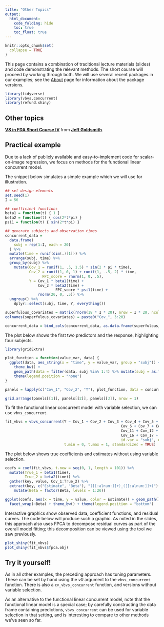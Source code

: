```yaml
---
title: "Other Topics"
output:
  html_document: 
    code_folding: hide
    toc: true
    toc_float: true
---
```


```r
knitr::opts_chunk$set(
  collapse = TRUE
)
```

This page contains a combination of traditional lecture materials (slides) and code demonstrating the relevant methods. The short course will proceed by working through both. We will use several recent packages in our examples; see the [About](./About.html) page for information about the package versions.

```r
library(tidyverse)
library(vbvs.concurrent)
library(refund.shiny)
```


## Other topics

<script async class="speakerdeck-embed" data-id="2db7348be17b4d47a9b0aca62b482559" data-ratio="1.33333333333333" src="//speakerdeck.com/assets/embed.js"></script>
<div style="margin-bottom:5px"> <strong> <a href="https://speakerdeck.com/jeffgoldsmith/modeling-motor-learning" title="VS in FDA Short Course IV" target="_blank">VS in FDA Short Course IV</a> </strong> from <strong><a href="https://speakerdeck.com/jeffgoldsmith" target="_blank">Jeff Goldsmith</a></strong>. </div>


## Practical example

Due to a lack of publicly available and easy-to-implement code for scalar-on-image regression, we focus on methods for the functional linear concurrent model. 

The snippet below simulates a simple example which we will use for illustration. 

```r
## set design elements
set.seed(1)
I = 50

## coefficient functions
beta1 = function(t) { 1 }
beta2 = function(t) { cos(2*t*pi) }
psi1 = function(t) { sin(2*t*pi) }

## generate subjects and observation times
concurrent_data = 
  data.frame(
    subj = rep(1:I, each = 20)
  ) %>%
  mutate(time = runif(dim(.)[1])) %>%
  arrange(subj, time) %>%
  group_by(subj) %>%
    mutate(Cov_1 = runif(1, .5, 1.5) * sin(2 * pi * time),
           Cov_2 = runif(1, 0, 1) + runif(1, -.5, 2) * time,
    			 FPC_score = rnorm(1, 0, .5),
           Y = Cov_1 * beta1(time) + 
               Cov_2 * beta2(time) +
    			 	   FPC_score * psi1(time) + 
               rnorm(20, 0, .5)) %>%
  ungroup() %>%
	dplyr::select(subj, time, Y, everything())

superfulous_covariates = matrix(rnorm(18 * I * 20),	nrow = I * 20, ncol = 18)
colnames(superfulous_covariates) = paste0("Cov_", 3:20)

concurrent_data = bind_cols(concurrent_data, as.data.frame(superfulous_covariates))
```

The plot below shows the first two predictors and the response, highlighting four subjects.

```r
library(gridExtra)

plot_function = function(value_var, data) {
  ggplot(data, aes_string(x = "time", y = value_var, group = "subj")) + geom_path(alpha = .1) +
    theme_bw() +
    geom_path(data = filter(data, subj %in% 1:4) %>% mutate(subj = as.factor(subj)), aes(color = subj)) + 
    theme(legend.position = "none")
}

panels = lapply(c("Cov_1", "Cov_2", "Y"), plot_function, data = concurrent_data)

grid.arrange(panels[[1]], panels[[2]], panels[[3]], nrow = 1)

```

To fit the functional linear concurrent model with variable selection, we can use `vbvs_concurrent`. 

```r
fit_vbvs = vbvs_concurrent(Y ~ Cov_1 + Cov_2 + Cov_3 + Cov_4 + Cov_5 + 
													 Cov_6 + Cov_7 + Cov_8 + Cov_9 + Cov_10 + 
													 Cov_11 + Cov_12 + Cov_13 + Cov_14 + Cov_15 + 
													 Cov_16 + Cov_17 + Cov_18 + Cov_19 + Cov_20 | time, 
													 id.var = "subj", data = concurrent_data, 
                           t.min = 0, t.max = 1, standardized = TRUE)
```

The plot below shows true coefficients and estimates without using variable selection.

```r
coefs = coef(fit_vbvs, t.new = seq(0, 1, length = 101)) %>%
  mutate(True_1 = beta1(time),
         True_2 = beta2(time)) %>%
  gather(key, value, Cov_1:True_2) %>%
  extract(key, c("Estimate", "Beta"), "([[:alnum:]]+)_([[:alnum:]]+)") %>%
	mutate(Beta = factor(Beta, levels = 1:20))

ggplot(coefs, aes(x = time, y = value, color = Estimate)) + geom_path() + 
  facet_wrap(~Beta) + theme_bw() + theme(legend.position = "bottom")
```

Interactive graphics show observed data, coefficient functions, and residual curves. The code below will produce such a graphic. As noted in the slides, this approach also uses FPCA to decompose residual curves as part of the overall model fitting; this decomposition can be viewed using the tool we saw previously.

```r
plot_shiny(fit_vbvs)
plot_shiny(fit_vbvs$fpca.obj)
```


## Try it yourself!

As in all other examples, the preceding approach has tuning parameters. These can be set by hand using the _v0_ argument to the `vbvs_concurrent` function. There is also a `cv_vbvs_concurrent` function, and versions without variable selection.

As an alternative to the functional linear concurrent model, note that the functional linear model is a special case; by carefully constructing the data frame containing predictions, `vbvs_concurrent` can be used for variable selection in that setting, and is interesting to compare to other methods we've seen so far.
